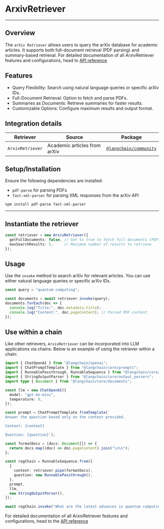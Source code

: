 # ArxivRetriever
---

## Overview

The `arXiv Retriever` allows users to query the arXiv database for academic articles. It supports both full-document retrieval (PDF parsing) and summary-based retrieval. For detailed documentation of all ArxivRetriever features and configurations, head to [API reference](#https://arxiv.org/)

## Features
- Query Flexibility: Search using natural language queries or specific arXiv IDs.
- Full-Document Retrieval: Option to fetch and parse PDFs.
- Summaries as Documents: Retrieve summaries for faster results.
- Customizable Options: Configure maximum results and output format.

## Integration details

| Retriever        | Source                       | Package                                 |
| ---------------- | ---------------------------- | --------------------------------------- |
| `ArxivRetriever` | Academic articles from arXiv | [`@langchain/community`](https://www.npmjs.com/package/@langchain/community) |

## Setup/Installation

Ensure the following dependencies are installed:
- `pdf-parse` for parsing PDFs
- `fast-xml-parser` for parsing XML responses from the arXiv API

```npm2yarn
npm install pdf-parse fast-xml-parser
```
---


## Instantiate the retriever

```typescript
const retriever = new ArxivRetriever({
  getFullDocuments: false, // Set to true to fetch full documents (PDFs)
  maxSearchResults: 5,     // Maximum number of results to retrieve
});
```

## Usage

Use the `invoke` method to search arXiv for relevant articles. You can use either natural language queries or specific arXiv IDs.

```typescript
const query = "quantum computing";

const documents = await retriever.invoke(query);
documents.forEach(doc => {
  console.log("Title:", doc.metadata.title);
  console.log("Content:", doc.pageContent); // Parsed PDF content
});
```

## Use within a chain

Like other retrievers, `ArxivRetriever` can be incorporated into LLM applications via chains. Below is an example of using the retriever within a chain:

```typescript
import { ChatOpenAI } from "@langchain/openai";
import { ChatPromptTemplate } from "@langchain/core/prompts";
import { RunnablePassthrough, RunnableSequence } from "@langchain/core/runnables";
import { StringOutputParser } from "@langchain/core/output_parsers";
import type { Document } from "@langchain/core/documents";

const llm = new ChatOpenAI({
  model: "gpt-4o-mini",
  temperature: 0,
});

const prompt = ChatPromptTemplate.fromTemplate(`
Answer the question based only on the context provided.

Context: {context}

Question: {question}`);

const formatDocs = (docs: Document[]) => {
  return docs.map((doc) => doc.pageContent).join("\n\n");
};

const ragChain = RunnableSequence.from([
  {
    context: retriever.pipe(formatDocs),
    question: new RunnablePassthrough(),
  },
  prompt,
  llm,
  new StringOutputParser(),
]);

await ragChain.invoke("What are the latest advances in quantum computing?");
```

For detailed documentation of all ArxivRetriever features and configurations, head to the [API reference](https://api.js.langchain.com/classes/_langchain_community.retrievers_arxiv.ArxivRetriever.html)
